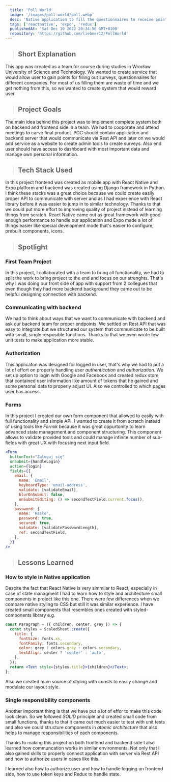 ```yaml
---
  title: 'Poll World'
  image: '/images/poll-world/poll.webp'
  desc: 'Native application to fill the questionnaires to receive points for purchasing discount codes.'
  tags: ['reactnative', 'expo', 'redux']
  publishedAt: 'Sat Dec 10 2022 20:34:56 GMT+0100'
  repository: 'https://github.com/liebner12/PollWorld'
---
```


> ## Short Explanation

This app was created as a team for course during studies in Wrocław University of Science and Technology. We wanted to create service
that would allow user to gain points for filling out surveys, questionnaires for different companies. For most of us filling them are waste of time
and we get nothing from this, so we wanted to create system that would reward user.

> ## Project Goals

The main idea behind this project was to implement complete system both on backend and frontend side in a team. We had to cooporate and
attend meetings to carve final product. POC should contain application and backend server that would communicate via Rest API and later on
we would add service as a website to create admin tools to create surveys. Also end user should have access to dashboard with most important data
and manage own personal information.

<GridCols>
  <CustomImage src="/images/poll-world/1.png" height={2160} width={1080} />
  <CustomImage src="/images/poll-world/2.png" height={2160} width={1080} />
  <CustomImage src="/images/poll-world/3.png" height={2160} width={1080} />
  <CustomImage src="/images/poll-world/4.png" height={2160} width={1080} />
  <CustomImage src="/images/poll-world/5.png" height={2160} width={1080} />
  <CustomImage src="/images/poll-world/6.png" height={2160} width={1080} />
  <CustomImage src="/images/poll-world/7.png" height={2160} width={1080} />
  <CustomImage src="/images/poll-world/8.png" height={2160} width={1080} />
  <CustomImage src="/images/poll-world/9.png" height={2160} width={1080} />
  <CustomImage src="/images/poll-world/10.png" height={2160} width={1080} />
  <CustomImage src="/images/poll-world/11.png" height={2160} width={1080} />
  <CustomImage src="/images/poll-world/12.png" height={2160} width={1080} />
</GridCols>

> ## Tech Stack Used

<div className="not-prose">
  <Icons icons={['reactnative', 'expo', 'redux']} />
</div>

In this project frontend was created as mobile app with React Native and Expo platform and backend was created using Django framework in Python. I think these stacks was a great choice
because we could create easily proper API to communicate with server and as I had experience with React library before it was easier to jump in to similar technology. Thanks to that we could
put more effort to improving quality of project instead of learning things from scratch. React Native came out as great framework with good enough performance to handle our application
and Expo made a lot of things easier like special development mode that's easier to configure, prebuilt components, icons.

> ## Spotlight

### First Team Project

In this project, I collaborated with a team to bring all functionality, we had to split the work to bring project to the end and focus on our strenghts.
That's why I was doing our front side of app with support from 2 collegues that even though they had more backend background they came out to be helpful designing connection with backend.

### Communicating with backend

We had to think about ways that we want to communicate with backend and ask our backend team for proper endpoints. We settled on Rest API that was easy to integrate but we structured
our system that communicate to be built with small, single resposible functions. Thanks to that we even wrote few unit tests to make application more stable.

### Authorization

This applicaton was designed for logged in user, that's why we had to put a lot of effort on properly handling user _authentication_ and _authorization_.
We set up option to login with Google and Facebook and created redux store that contained user information like amount of tokens that he gained and some personal data
to properly adjust UI. Also we controlled to which pages user has access.

### Forms

In this project I created our own form component that allowed to easily with full functionality and simple API. I wanted to
create it from scratch instead of using tools like _Formik_ because it was great oppurtonity to learn advanced state management and component structuring.
This component allows to validate provided tools and could manage infinite number of sub-fields with great UX with focusing next input field.

```jsx
<Form
  buttonText="Zaloguj się"
  onSubmit={handleLogin}
  action={login}
  fields={{
    email: {
      name: 'Email',
      keyboardType: 'email-address',
      validate: [validateEmail],
      blurOnSubmit: false,
      onSubmitEditing: () => secondTextField.current.focus(),
    },
    password: {
      name: 'Hasło',
      password: true,
      secured: true,
      validate: [validatePasswordLength],
      ref: secondTextField,
    },
  }}
/>
```

> ## Lessons Learned

### How to style in Native application

Despite the fact that React Native is very simmilar to React, especially in case of state managment I had to learn how to
style and architecture small components in project like this one. There were few differences when we compare native styling to CSS
but still it was similar experience. I have created small components that resembles ones created with styled-components library e.g.

```jsx
const Paragraph = ({ children, center, grey }) => {
  const styles = ScaledSheet.create({
    title: {
      fontSize: fonts.xs,
      fontFamily: fonts.secondary,
      color: grey ? colors.grey : colors.secondary,
      textAlign: center ? 'center' : 'auto',
    },
  });
  return <Text style={styles.title}>{children}</Text>;
};
```

Also we created main source of styling with consts to easily change and modulate our layout style.

### Single responsibility components

Another important thing is that we have put a lot of effor to make this code look clean. So we followed _SOLID_ principle
and created small code from small functions, thanks to that it came out much easier to test with unit tests and also we could structure components
in _atomic architecture_ that also helps to manage responsibilities of each components.

Thanks to making this project on both frontend and backend side I also learned how communcation works in similar environments. Not only that
I also gained skills to properly connect application with server via Rest API and how to authorize users in cases like this.

I learned also how to authorize user and how to handle logging on frontend side, how to use token keys and Redux to handle state.
